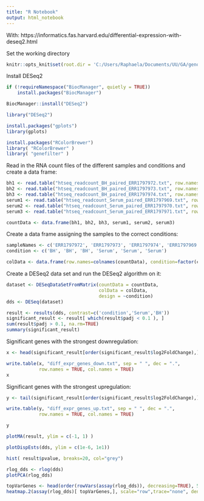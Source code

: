 ```yaml
---
title: "R Notebook"
output: html_notebook
---
```


With: https://informatics.fas.harvard.edu/differential-expression-with-deseq2.html

Set the working directory

```r
knitr::opts_knit$set(root.dir = 'C:/Users/Raphaela/Documents/UU/GA/genome_analysis/results/8_rna_readcount/')
```

Install DESeq2

```r
if (!requireNamespace("BiocManager", quietly = TRUE))
    install.packages("BiocManager")

BiocManager::install("DESeq2")

library("DESeq2")

install.packages("gplots")
library(gplots)

install.packages("RColorBrewer")
library( "RColorBrewer" )
library( "genefilter" )
```

Read in the RNA count files of the different samples and conditions and create a data frame:

```r
bh1 <- read.table("htseq_readcount_BH_paired_ERR1797972.txt", row.names = 1, col.names = c('gene', 'ERR1797972'))
bh2 <- read.table("htseq_readcount_BH_paired_ERR1797973.txt", row.names = 1, col.names = c('gene', 'ERR1797973'))
bh3 <- read.table("htseq_readcount_BH_paired_ERR1797974.txt", row.names = 1, col.names = c('gene', 'ERR1797974'))
serum1 <- read.table("htseq_readcount_Serum_paired_ERR1797969.txt", row.names = 1, col.names = c('gene', 'ERR1797969'))
serum2 <- read.table("htseq_readcount_Serum_paired_ERR1797970.txt", row.names = 1, col.names = c('gene', 'ERR1797970'))
serum3 <- read.table("htseq_readcount_Serum_paired_ERR1797971.txt", row.names = 1, col.names = c('gene', 'ERR1797971'))

countData <- data.frame(bh1, bh2, bh3, serum1, serum2, serum3)
```

Create a data frame assigning the samples to the correct conditions:

```r
sampleNames <- c('ERR1797972', 'ERR1797973', 'ERR1797974', 'ERR1797969', 'ERR1797970', 'ERR1797971')
condition <- c('BH', 'BH', 'BH', 'Serum', 'Serum', 'Serum')

colData <- data.frame(row.names=colnames(countData), condition=factor(condition, levels=c('BH','Serum')))
```

Create a DESeq2 data set and run the DESeq2 algorithm on it:

```r
dataset <- DESeqDataSetFromMatrix(countData = countData,
                                  colData = colData,
                                  design = ~condition)
dds <- DESeq(dataset)
```

```r
result <- results(dds, contrast=c('condition','Serum','BH'))
significant_result <- result[ which(result$padj < 0.1 ), ]
sum(result$padj > 0.1, na.rm=TRUE)
summary(significant_result)
```

Significant genes with the strongest downregulation:

```r
x <- head(significant_result[order(significant_result$log2FoldChange),], n = 20)

write.table(x, "diff_expr_genes_down.txt", sep = " ", dec = ".",
            row.names = TRUE, col.names = TRUE)
x
```

Significant genes with the strongest upregulation:

```r
y <- tail(significant_result[order(significant_result$log2FoldChange),], n = 20)

write.table(y, "diff_expr_genes_up.txt", sep = " ", dec = ".",
            row.names = TRUE, col.names = TRUE)

y
```


```r
plotMA(result, ylim = c(-1, 1) )
```

```r
plotDispEsts(dds, ylim = c(1e-6, 1e1))
```

```r
hist( result$pvalue, breaks=20, col="grey")
```

```r
rlog_dds <- rlog(dds)
plotPCA(rlog_dds)
```

```r
topVarGenes <- head(order(rowVars(assay(rlog_dds)), decreasing=TRUE), 50)
heatmap.2(assay(rlog_dds)[ topVarGenes,], scale="row",trace="none", dendrogram="column",col = colorRampPalette(rev(brewer.pal(9, "RdBu")))(255))
```
